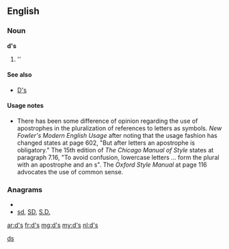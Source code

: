 ==English==

===Noun===
'''d's'''

# ''{{plural of|[[d]]}}

====See also====
*[[D's]]

====Usage notes====
*There has been some difference of opinion regarding the use of apostrophes in the pluralization of references to letters as symbols.  ''New Fowler's Modern English Usage'' after noting that the usage fashion has changed states at page 602, "But after letters an apostrophe is obligatory."    The 15th edition of ''The Chicago Manual of Style'' states at paragraph 7.16, "To avoid confusion, lowercase letters ... form the plural with an apostrophe and an s".  The ''Oxford Style Manual'' at page 116 advocates the use of common sense.

===Anagrams===
* {{alphagram|ds}}
* [[sd#English|sd]], [[SD#English|SD]], [[S.D.#English|S.D.]]

[[Category:English terms spelled with '|ds]]

[[ar:d's]]
[[fr:d's]]
[[mg:d's]]
[[my:d's]]
[[nl:d's]]